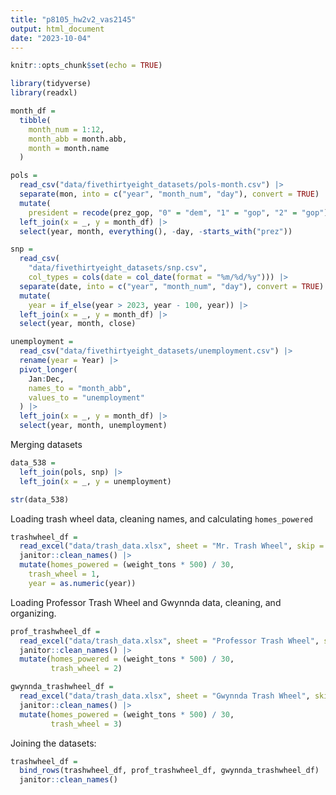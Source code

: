 ```yaml
---
title: "p8105_hw2v2_vas2145"
output: html_document
date: "2023-10-04"
---
```


```r
knitr::opts_chunk$set(echo = TRUE)
```

```r
library(tidyverse)
library(readxl)
```

```r
month_df = 
  tibble(
    month_num = 1:12,
    month_abb = month.abb,
    month = month.name
  )

pols = 
  read_csv("data/fivethirtyeight_datasets/pols-month.csv") |>
  separate(mon, into = c("year", "month_num", "day"), convert = TRUE) |>
  mutate(
    president = recode(prez_gop, "0" = "dem", "1" = "gop", "2" = "gop")) |>
  left_join(x = _, y = month_df) |> 
  select(year, month, everything(), -day, -starts_with("prez"))
```

```r
snp = 
  read_csv(
    "data/fivethirtyeight_datasets/snp.csv",
    col_types = cols(date = col_date(format = "%m/%d/%y"))) |>
  separate(date, into = c("year", "month_num", "day"), convert = TRUE) |>
  mutate(
    year = if_else(year > 2023, year - 100, year)) |> 
  left_join(x = _, y = month_df) |> 
  select(year, month, close) 
```


```r
unemployment = 
  read_csv("data/fivethirtyeight_datasets/unemployment.csv") |>
  rename(year = Year) |>
  pivot_longer(
    Jan:Dec, 
    names_to = "month_abb",
    values_to = "unemployment"
  ) |> 
  left_join(x = _, y = month_df) |> 
  select(year, month, unemployment)
```

Merging datasets
```r
data_538 = 
  left_join(pols, snp) |>
  left_join(x = _, y = unemployment)

str(data_538)
```

Loading trash wheel data, cleaning names, and calculating `homes_powered`
```r
trashwheel_df =
  read_excel("data/trash_data.xlsx", sheet = "Mr. Trash Wheel", skip = 1, col_names = TRUE) |> 
  janitor::clean_names() |> 
  mutate(homes_powered = (weight_tons * 500) / 30,
    trash_wheel = 1,
    year = as.numeric(year))
```

Loading Professor Trash Wheel and Gwynnda data, cleaning, and organizing.
```r
prof_trashwheel_df =
  read_excel("data/trash_data.xlsx", sheet = "Professor Trash Wheel", skip = 1, col_names = TRUE) |> 
  janitor::clean_names() |> 
  mutate(homes_powered = (weight_tons * 500) / 30,
         trash_wheel = 2)

gwynnda_trashwheel_df =
  read_excel("data/trash_data.xlsx", sheet = "Gwynnda Trash Wheel", skip = 1, col_names = TRUE) |> 
  janitor::clean_names() |> 
  mutate(homes_powered = (weight_tons * 500) / 30,
         trash_wheel = 3)
```


Joining the datasets:


```r
trashwheel_df =
  bind_rows(trashwheel_df, prof_trashwheel_df, gwynnda_trashwheel_df) |> 
  janitor::clean_names()
```

